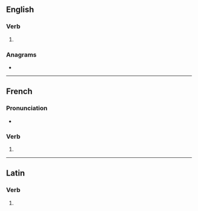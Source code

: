 {{also|dolés}}
==English==

===Verb===
{{head|en|verb form}}

# {{en-third-person singular of|dole}}

===Anagrams===
* {{anagrams|en|a=delos|Delos|Deols|Ledos|Lodes|OLEDs|dosel|lodes|losed|soled}}

----

==French==

===Pronunciation===
* {{homophones|fr|dole|dolent}}

===Verb===
{{head|fr|verb form}}

# {{inflection of|fr|doler||2|s|pres|ind//sub}}

----

==Latin==

===Verb===
{{la-verb-form|dolēs}}

# {{inflection of|la|doleō||2|s|pres|actv|indc}}
